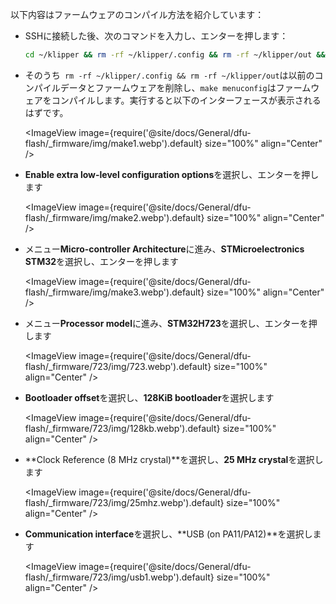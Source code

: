 以下内容はファームウェアのコンパイル方法を紹介しています：
* SSHに接続した後、次のコマンドを入力し、エンターを押します：

    ```bash
    cd ~/klipper && rm -rf ~/klipper/.config && rm -rf ~/klipper/out && make menuconfig
    ```

* そのうち` rm -rf ~/klipper/.config && rm -rf ~/klipper/out`は以前のコンパイルデータとファームウェアを削除し、`make menuconfig`はファームウェアをコンパイルします。実行すると以下のインターフェースが表示されるはずです。

    <ImageView image={require('@site/docs/General/dfu-flash/_firmware/img/make1.webp').default} size="100%" align="Center" />

* **Enable extra low-level configuration options**を選択し、エンターを押します

    <ImageView image={require('@site/docs/General/dfu-flash/_firmware/img/make2.webp').default} size="100%" align="Center" />

* メニュー**Micro-controller Architecture**に進み、**STMicroelectronics STM32**を選択し、エンターを押します

    <ImageView image={require('@site/docs/General/dfu-flash/_firmware/img/make3.webp').default} size="100%" align="Center" />

* メニュー**Processor model**に進み、**STM32H723**を選択し、エンターを押します

    <ImageView image={require('@site/docs/General/dfu-flash/_firmware/723/img/723.webp').default} size="100%" align="Center" />

* **Bootloader offset**を選択し、**128KiB bootloader**を選択します

    <ImageView image={require('@site/docs/General/dfu-flash/_firmware/723/img/128kb.webp').default} size="100%" align="Center" />

* **Clock Reference (8 MHz crystal)**を選択し、**25 MHz crystal**を選択します

    <ImageView image={require('@site/docs/General/dfu-flash/_firmware/723/img/25mhz.webp').default} size="100%" align="Center" />

* **Communication interface**を選択し、**USB (on PA11/PA12)**を選択します

    <ImageView image={require('@site/docs/General/dfu-flash/_firmware/723/img/usb1.webp').default} size="100%" align="Center" />
